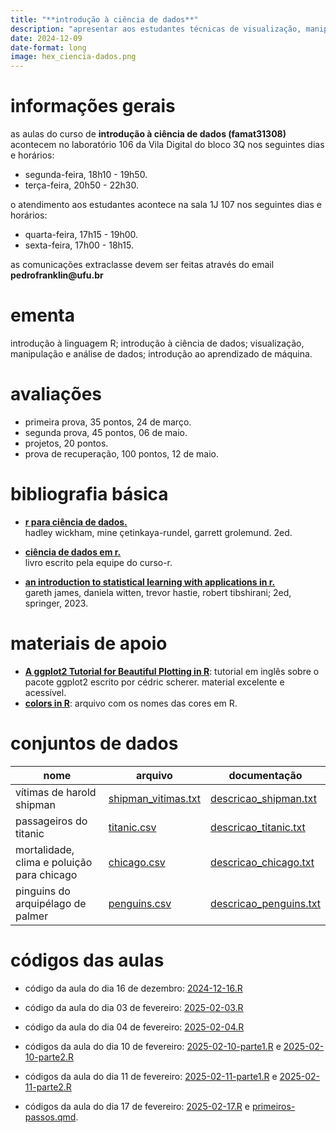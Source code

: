 ```yaml
---
title: "**introdução à ciência de dados**"
description: "apresentar aos estudantes técnicas de visualização, manipulação e análise de dados, além de conceitos introdutórios de aprendizado de máquina, com foco na linguagem de computação estatística R."
date: 2024-12-09
date-format: long
image: hex_ciencia-dados.png
---
```


# informações gerais

as aulas do curso de **introdução à ciência de dados (famat31308)** acontecem no laboratório 106 da Vila Digital do bloco 3Q nos seguintes dias e horários:

-   segunda-feira, 18h10 - 19h50.
-   terça-feira, 20h50 - 22h30.

o atendimento aos estudantes acontece na sala 1J 107 nos seguintes dias e horários:

-   quarta-feira, 17h15 - 19h00.
-   sexta-feira, 17h00 - 18h15.

as comunicações extraclasse devem ser feitas através do email **pedrofranklin@ufu.br**

# ementa

introdução à linguagem R; introdução à ciência de dados; visualização, manipulação e análise de dados; introdução ao aprendizado de máquina.

# avaliações

-   primeira prova, 35 pontos, 24 de março.
-   segunda prova, 45 pontos, 06 de maio.
-   projetos, 20 pontos.
-   prova de recuperação, 100 pontos, 12 de maio.

# bibliografia básica

-   [**r para ciência de dados.**](https://pt.r4ds.hadley.nz/)<br /> hadley wickham, mine çetinkaya-rundel, garrett grolemund. 2ed.

-   [**ciência de dados em r.**](https://livro.curso-r.com/)<br /> livro escrito pela equipe do curso-r.

-   [**an introduction to statistical learning with applications in r.**](https://trevorhastie.github.io/ISLR/ISLR%20Seventh%20Printing.pdf)<br /> gareth james, daniela witten, trevor hastie, robert tibshirani; 2ed, springer, 2023.

# materiais de apoio

-   [**A ggplot2 Tutorial for Beautiful Plotting in R**](https://www.cedricscherer.com/2019/08/05/a-ggplot2-tutorial-for-beautiful-plotting-in-r/): tutorial em inglês sobre o pacote ggplot2 escrito por cédric scherer. material excelente e acessível.
-  [**colors in R**](https://ufubr-my.sharepoint.com/:b:/g/personal/pedrofranklin_ufu_br/EaMQ2YgW4t9GuoBOyzYGv-4BbKA8hnlyo6BWmP_KVoAoyA?e=0GTrKb): arquivo com os nomes das cores em R.

# conjuntos de dados

| nome | arquivo | documentação |
|------------------------------|---------------------|---------------------|
| vítimas de harold shipman | [shipman_vitimas.txt](https://github.com/franklinpedro/dados/blob/main/shipman_vitimas.txt) | [descricao_shipman.txt](https://ufubr-my.sharepoint.com/:t:/g/personal/pedrofranklin_ufu_br/EQ__saD6oqdHthDUmaX6YyoByOPQt7wazqlTv5DnnW4C_Q?e=rTkrXb) |
| passageiros do titanic | [titanic.csv](https://github.com/franklinpedro/dados/blob/main/titanic.csv) | [descricao_titanic.txt](https://ufubr-my.sharepoint.com/:t:/g/personal/pedrofranklin_ufu_br/Ee8VRPM8uKRArfuU_SpyfTcB5i15YBbQjeDtHJUvzAD0CA?e=po8GsF) |
| mortalidade, clima e poluição para chicago | [chicago.csv](https://github.com/franklinpedro/dados/blob/main/chicago.csv) | [descricao_chicago.txt](https://ufubr-my.sharepoint.com/:t:/g/personal/pedrofranklin_ufu_br/Eed5tJ_nfG1BuGiFnEAkV04Ba3Whuqylj3aXu9A-gEu0Sg?e=uVzjXc) |
| pinguins do arquipélago de palmer | [penguins.csv](https://github.com/franklinpedro/dados/blob/main/penguins.csv) | [descricao_penguins.txt](https://ufubr-my.sharepoint.com/:t:/g/personal/pedrofranklin_ufu_br/EXf1UPdIMO1KlQvq2qdeXY8BKhPyZqNAqZrqsYDbNMdSCA?e=F7xVgs) |

# códigos das aulas

-  código da aula do dia 16 de dezembro: [2024-12-16.R](https://github.com/franklinpedro/ciencias-dados/blob/main/2024-12-16/2024-12-16.R)
-   código da aula do dia 03 de fevereiro: [2025-02-03.R](https://ufubr-my.sharepoint.com/:u:/g/personal/pedrofranklin_ufu_br/EXUQq6_uoJ5LuQksHyI4KtkBwN0wsI_JbiS3KOYScBWrjw?e=7aWNwN)
-   código da aula do dia 04 de fevereiro: [2025-02-04.R](https://ufubr-my.sharepoint.com/:u:/g/personal/pedrofranklin_ufu_br/EU9WBShAgVNPml2ftCypjWIBQdhKEgI_bLyMdOaDBvzRrA?e=xstmPo)
-   códigos da aula do dia 10 de fevereiro: [2025-02-10-parte1.R](https://ufubr-my.sharepoint.com/:u:/g/personal/pedrofranklin_ufu_br/EYY2xLL8eABEkKL4pAnOAH0BBNab5yo0j8sJ_NALOhJbUg?e=kmAiHP) e [2025-02-10-parte2.R](https://ufubr-my.sharepoint.com/:u:/g/personal/pedrofranklin_ufu_br/Ec_q4bfFHupOidyZxWWxU6IBTIX1rKVxq-KkkTltDW1iCQ?e=TjomEo)

-  códigos da aula do dia 11 de fevereiro: [2025-02-11-parte1.R](https://ufubr-my.sharepoint.com/:u:/g/personal/pedrofranklin_ufu_br/EWC6WHZIIoJJsMI2nlHG29cBL51X5Q3vesbnqeaRJMrQ3Q?e=zaUiln) e [2025-02-11-parte2.R](https://ufubr-my.sharepoint.com/:u:/g/personal/pedrofranklin_ufu_br/EbsguWh1fPdGrqDOkwM3dboBe2-r_SHFgfqfXPIOZPO3pw?e=TUdghh)

-  códigos da aula do dia 17 de fevereiro: [2025-02-17.R](https://ufubr-my.sharepoint.com/:u:/g/personal/pedrofranklin_ufu_br/EXrzdcSf7tJEngy2xSHOUUMBAltzSwEaYQKR0Q_yW7LZDw?e=HZGudC) e [primeiros-passos.qmd](https://ufubr-my.sharepoint.com/:u:/g/personal/pedrofranklin_ufu_br/EQsI-r49To9JvIUoSN-l1RsBhUjumgN_PrpLrnkfe2QCBQ?e=Q0ZTXK).